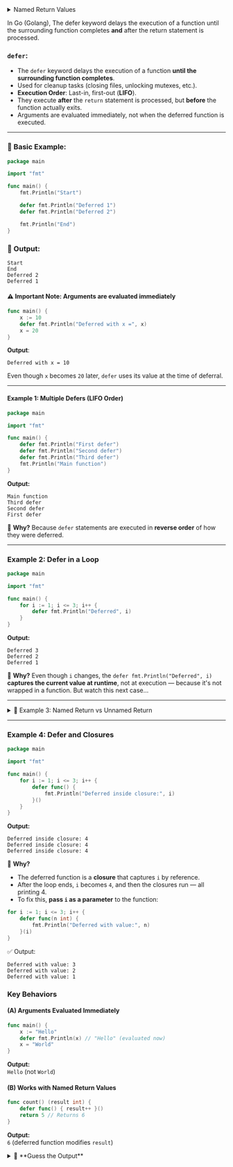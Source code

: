 <details>
<summary>Named Return Values</summary>

- Go's return values may be named
- These variables are automatically initialized to their zero values and can be used throughout the function.
- `A return statement without arguments` returns the named return values
- Named returns are **not the same** as function parameters
- Can still explicitly return values: `return x, y`
- All named values must be returned

### Basic Syntax

```go
func calculate(x, y int) (sum int, product int) {
    sum = x + y
    product = x * y
    // implicitly returns sum and product
    return // naked return
}
```

### Key Features

1. **Auto-initialization** - Variables are initialized to their zero values
2. **Naked returns** - Can use simple `return` statement without specifying values
3. **Documentation** - Makes return values self-documenting

### When to Use

✔ **Multiple return values** - Improves readability  
✔ **Deferred operations** - Useful with defer statements  
✔ **Long functions** - Makes return values clearer

### When to Avoid

✖ **Short, simple functions** - May be overkill  
✖ **When return values change often** - Can cause confusion

</details>

In Go (Golang), The defer keyword delays the execution of a function until the surrounding function completes **and** after the return statement is processed.

### `defer`:
- The `defer` keyword delays the execution of a function **until the surrounding function completes**.
- Used for cleanup tasks (closing files, unlocking mutexes, etc.).
- **Execution Order**: Last-in, first-out (**LIFO**).
- They execute **after** the `return` statement is processed, but **before** the function actually exits.
- Arguments are evaluated immediately, not when the deferred function is executed.
---

### 📌 Basic Example:

```go
package main

import "fmt"

func main() {
    fmt.Println("Start")

    defer fmt.Println("Deferred 1")
    defer fmt.Println("Deferred 2")

    fmt.Println("End")
}
```

### 🧠 Output:

```
Start
End
Deferred 2
Deferred 1
```

#### ⚠️ Important Note: Arguments are evaluated immediately

```go
func main() {
    x := 10
    defer fmt.Println("Deferred with x =", x)
    x = 20
}
```

**Output**:

```
Deferred with x = 10
```

Even though `x` becomes `20` later, `defer` uses its value at the time of deferral.

---

#### Example 1: Multiple Defers (LIFO Order)

```go
package main

import "fmt"

func main() {
    defer fmt.Println("First defer")
    defer fmt.Println("Second defer")
    defer fmt.Println("Third defer")
    fmt.Println("Main function")
}
```

**Output:**

```
Main function
Third defer
Second defer
First defer
```

🧠 **Why?** Because `defer` statements are executed in **reverse order** of how they were deferred.

---

### Example 2: Defer in a Loop

```go
package main

import "fmt"

func main() {
    for i := 1; i <= 3; i++ {
        defer fmt.Println("Deferred", i)
    }
}
```

**Output:**

```
Deferred 3
Deferred 2
Deferred 1
```

🧠 **Why?** Even though `i` changes, the `defer fmt.Println("Deferred", i)` **captures the current value at runtime**, not at execution — because it's not wrapped in a function. But watch this next case…

---

<details>
<summary>🔁 Example 3: Named Return vs Unnamed Return</summary>
The difference in output between `namedReturn()` and `unnamedReturn()` is due to **how Go handles named return values versus unnamed return values with `defer`**. Let's break it down:

---

### **1. Named Return (`namedReturn()`)**
```go
func namedReturn() (result int) {
    defer func() { result = 99 }()
    return 10  // Returns 99
}
```
* `result` is a **named return variable**.
* When you do `return 10`, it **assigns 10 to `result`**, and then:

  1. All `defer` functions run **after** the `return` value is set, but **before the function actually returns**.
  2. So the deferred function overwrites `result` to `99`.
* Final return value: **`99`** 

#### **Key Insight**  
- Named return values are like "mutable buckets" that can be modified by `defer`.  
- The `return` statement stores the value in `result`, but `defer` can overwrite it.  

---

### **2. Unnamed Return (`unnamedReturn()`)**
```go
func unnamedReturn() int {
    result := 10
    defer func() { result = 99 }()
    return result  // Returns 10
}
```
* **No named return value**; `result` is a local variable.  
* `return result` **copies the current value of `result` (`10`)** to the function's return slot.  
* The `defer` runs and modifies `result` to `99`, but **the return slot already holds `10`**.  
* The function returns `10`.  

#### **Key Insight**  
- Unnamed returns **copy the value at the `return` statement**.  
- `defer` can’t modify the return value after the copy.  

---

### **Why the Difference?**
| **Behavior**               | Named Return (`result int`) | Unnamed Return (`int`) |
|----------------------------|----------------------------|------------------------|
| Return value storage       | Shared variable (`result`)  | Anonymous slot         |
| `return X` semantics       | `result = X`               | Copy `X` to return slot|
| `defer` can modify         | ✅ Yes                     | ❌ No                  |

---

### **Visualization**
#### Named Return (`namedReturn()`)
```go
func namedReturn() (result int) {
    result = 10   // Step 1: Assign 10 to result
    defer runs: result = 99  // Step 2: Overwrite result
    return        // Step 3: Return result (now 99)
}
```

#### Unnamed Return (`unnamedReturn()`)
```go
func unnamedReturn() int {
    result := 10           // Local variable = 10
    defer: result = 99     // Scheduled to run LATER
    return result          // 1. Evaluate result (10) → store in return slot
                           // 2. Run defer (result = 99) → too late!
                           // 3. Return 10
}
```

---

### **Practical Implications**
- **Named returns** are useful when you need `defer` to adjust the return value (e.g., error handling).  
- **Unnamed returns** are safer if you want `defer` to run but not affect the return value.  

```go
// Named return with defer (common in error handling)
func readFile() (content string, err error) {
    file, err := os.Open("foo.txt")
    if err != nil {
        return "", err  // Early return
    }
    defer file.Close()  // Ensures cleanup
    // ... read file into content
    return content, nil // defer can't modify content
}
```

---

### 🧠 **Key Takeaway**
✅ **Named returns** allow `defer` to modify the return value.  
❌ **Unnamed returns** lock in the value at the `return` statement.

This behavior is **specific to Go** and is crucial for understanding control flow with `defer`.

</details>

---

### Example 4: Defer and Closures

```go
package main

import "fmt"

func main() {
    for i := 1; i <= 3; i++ {
        defer func() {
            fmt.Println("Deferred inside closure:", i)
        }()
    }
}
```

**Output:**

```
Deferred inside closure: 4
Deferred inside closure: 4
Deferred inside closure: 4
```

🧠 **Why?**

- The deferred function is a **closure** that captures `i` by reference.
- After the loop ends, `i` becomes `4`, and then the closures run — all printing 4.
- To fix this, **pass `i` as a parameter** to the function:

```go
for i := 1; i <= 3; i++ {
    defer func(n int) {
        fmt.Println("Deferred with value:", n)
    }(i)
}
```

✅ Output:

```
Deferred with value: 3
Deferred with value: 2
Deferred with value: 1
```

### Key Behaviors
#### **(A) Arguments Evaluated Immediately**
```go
func main() {
    x := "Hello"
    defer fmt.Println(x) // "Hello" (evaluated now)
    x = "World"
}
```
**Output:**  
`Hello` (not `World`)

#### **(B) Works with Named Return Values**
```go
func count() (result int) {
    defer func() { result++ }()
    return 5 // Returns 6
}
```
**Output:**  
`6` (deferred function modifies `result`)

<details>
<summary>🧠 **Guess the Output**</summary>

```go
// Named Return
func calculate() (result int){
    fmt.Println("first", result)
    defer func() {
        result = result + 10
        fmt.Println("defer", result)
    }()

    result = 5
    fmt.Println("second", result)

    return
}
func main() {
   namedReturn := calculate()
   fmt.Println("Named Return", namedReturn)
}
```
Hint: If parent function exists, both parent & closure function shares same *variable (pointer reference).
**Output:**

```
first 0
second 5
defer 15
Named Return 15
```

```go
// Unnamed Return
func calculate() int{
    result := 0
    fmt.Println("first", result)
    
    defer func() {
        result = result + 10
        fmt.Println("defer", result)
    }()

    result = 5
    fmt.Println("second", result)

    return result
}
func main() {
   unnamedReturn := calculate()
   fmt.Println("Unnamed Return", unnamedReturn)
}
```
**Output:**

```
first 0
second 5
defer 15
Unnamed Return 5 (why?)
```

### Named Return Values
1. **Code Execution**: All normal code in the function executes.
2. **Defer Registration**: Defer functions are stored in a LIFO stack (the "magic box").
3. **Return Handling**: The `return` statement triggers execution of all deferred functions (in reverse order of registration).
4. **Final Return**: The function returns the current values of the named return variables.

### Anonymous Return Values
1. **Code Execution**: All normal code in the function executes.
2. **Defer Registration**: Defer functions are stored in a LIFO stack.
3. **Return Evaluation**: ⭐Return values are evaluated and stored in a temporary variable⭐ at the `return` statement.
4. **Defer Execution**: All deferred functions execute (but cannot modify the already-stored return values).
5. **Final Return**: The function returns the pre-evaluated values from step 3.

### Key Difference
✅ **Named return** Deferred functions can modify the return values.  
❌ **Unnamed return** Return values are "locked in" when the `return` statement is evaluated, before defer execution.
</details>